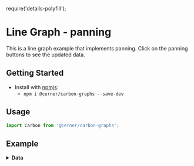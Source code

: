require('details-polyfill');

# Line Graph - panning

This is a line graph example that implements panning. Click on the panning buttons to see the updated data.

## Getting Started

- Install with [npmjs](https://www.npmjs.com):
  - `npm i @cerner/carbon-graphs --save-dev`

## Usage
```js
import Carbon from '@cerner/carbon-graphs';
```

## Example
<LineGraphPanning />

<details>
<summary style={{ fontSize: 24 }}>
<b>Data</b>
</summary>

### Graph Config object
#### Initial data 1
<initialData1 />

#### Updated data 1
<updatedData1  />

#### Initial data 2
<initialData1 />

#### Updated data 2
<updatedData1  />
</details>
